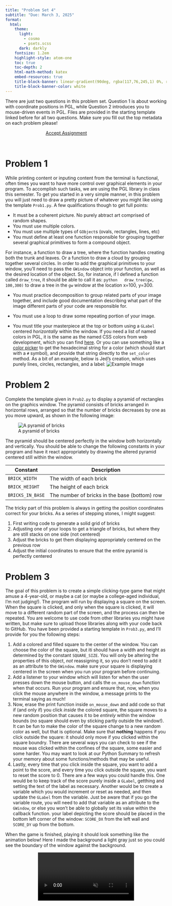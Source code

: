 ```yaml
---
title: "Problem Set 4"
subtitle: "Due: March 3, 2025"
format:
  html:
    theme:
      light: 
        - cosmo
        - psets.scss
      dark: darkly
    fontsize: 1.2em
    highlight-style: atom-one
    toc: true
    toc-depth: 2
    html-math-method: katex
    embed-resources: true
    title-block-banner: linear-gradient(90deg, rgba(117,76,245,1) 0%, rgba(0,212,255,1) 100%)
    title-block-banner-color: white
---
```


There are just two questions in this problem set. Question 1 is about working with coordinate positions in PGL, while Question 2 introduces you to mouse-driven events in PGL. Files are provided in the starting template linked before for all two questions. Make sure you fill out the top metadata on each problem please!

```{=html}
<a href='https://classroom.github.com/a/MTbhCjMY' target="_blank" class="btn btn-info" style='margin:auto; display: block; width:50%;'>Accept Assignment</a>
```
<br>

# Problem 1
While printing content or inputing content from the terminal is functional, often times you want to have more control over graphical elements in your program. To accomplish such tasks, we are using the PGL library in class this semester. To get you started in a very simple manner, in this problem you will just need to draw a pretty picture of whatever you might like using the template `Prob1.py`. A few qualifications though to get full points:

- It must be a coherent picture. No purely abtract art comprised of random shapes.
- You must use multiple colors.
- You must use multiple types of `GObject`s (ovals, rectangles, lines, etc)
- You must define at least one function responsible for grouping together several graphical primitives to form a compound object. 

For instance, a function to draw a tree, where the function handles creating both the trunk and leaves. Or a function to draw a cloud by grouping together several circles. In order to add the graphical primitives to your window, you'll need to pass the `GWindow` object into your function, as well as the desired location of the object. So, for instance, if I defined a function called `draw_tree`, it should be able to call it as:
  ```python
  draw_tree(gw, 100,300)
  ```
  to draw a tree in the `gw` window at the location x=100, y=300.

- You must practice decomposition to group related parts of your image together, and include good documentation describing what part of the image different parts of your code are responsible for.

- You must use a loop to draw some repeating portion of your image.
- You must title your masterpiece at the top or bottom using a `GLabel` centered _horizontally_ within the window.
If you need a list of named colors in PGL, it is the same as the named CSS colors from web development, which you can find [here](https://css-tricks.com/snippets/css/named-colors-and-hex-equivalents/). Or you can use something like a [color picker](https://www.webfx.com/web-design/color-picker/) to get the hexadecimal string for a color (which should start with a `#` symbol), and provide that string directly to the `set_color` method.
As a bit of an example, below is Jed's creation, which uses purely lines, circles, rectangles, and a label:
![Example Image](./images/Sailboat.png)



# Problem 2
Complete the template given in `Prob2.py` to display a pyramid of rectangles on the graphics window. The pyramid consists of bricks arranged in horizontal rows, arranged so that the number of bricks decreases by one as you move upward, as shown in the following image:

![A pyramid of bricks](./images/pyramid.png)

The pyramid should be centered perfectly in the window both horizontally and vertically. You should be able to change the following constants in your program and have it react appropriately by drawing the altered pyramid centered still within the window.

| Constant         | Description                                   |
|------------------|-----------------------------------------------|
| `BRICK_WIDTH`    | The width of each brick                       |
| `BRICK_HEIGHT`   | The height of each brick                      |
| `BRICKS_IN_BASE` | The number of bricks in the base (bottom) row |

:::{.alert .alert-success}
The tricky part of this problem is always in getting the position coordinates correct for your bricks. As a series of stepping stones, I might suggest:

#. First writing code to generate a solid grid of bricks
#. Adjusting one of your loops to get a triangle of bricks, but where they are still stacks on one side (not centered)
#. Adjust the bricks to get them displaying appropriately centered on the previous row
#. Adjust the initial coordinates to ensure that the entire pyramid is perfectly centered
:::


# Problem 3
The goal of this problem is to create a simple clicking-type game that might amuse a 4-year-old, or maybe a cat (or maybe a college-aged individual, I'm not judging!). The program will run by displaying a square on the screen. When the square is clicked, and only when the square is clicked, it will move to a different random part of the screen, and the process can then be repeated. You are welcome to use code from other libraries you might have written, but make sure to upload those libraries along with your code back to GitHub. You have been provided a starting template in `Prob3.py`, and I'll provide for you the following steps:

#. Add a colored and filled square to the center of the window. You can choose the color of the square, but iti should have a width and height as determined by the constant `SQUARE_SIZE`. You will only be altering the properties of this object, _not_ reassigning it, so you don't need to add it as an attribute to the `GWindow`. make sure your square is displaying centered in the screen when you run your program before continuing.
#. Add a listener to your window which will listen for when the user presses down the mouse button, and calls the `on_mouse_down` function when that occurs. Run your program and ensure that, now, when you click the mouse anywhere in the window, a message prints to the terminal saying as much!
#. Now, erase the print function inside `on_mouse_down` and add code so that if (and only if) you click _inside_ the colored square, the square moves to a new random position that causes it to be _entirely_ within the window bounds (no square should even by sticking partly outside the window!). It can be fun to make the color of the square change to a new random color as well, but that is optional. Make sure that **nothing** happens if you click outside the square: it should only move if you clicked within the square boundry. There are several ways you can check to see if the mouse was clicked within the confines of the square, some easier and some harder. You may want to look at our Python Summary to refresh your memory about some functions/methods that may be useful.
#. Lastly, every time that you click inside the square, you want to add a point to the score, and every time you click outside the square, you want to reset the score to 0. There are a few ways you could handle this. One would be to keep track of the score purely inside a `GLabel`, getthing and setting the text of the label as necessary. Another would be to create a variable which you would increment or reset as needed, and then update the `GLabel` from the variable. Just be aware that if you go the variable route, you will need to add that variable as an attribute to the `GWindow`, or else you won't be able to globally set its value within the callback function. your label depicting the score should be placed in the bottom left corner of the window: `SCORE_DX` from the left wall and `SCORE_DY` up from the bottom.

When the game is finished, playing it should look something like the animation below! Here I made the background a light gray just so you could see the boundary of the window against the background.

<div style='margin:auto; width: fit-content;'>
<video autoplay muted loop src='./images/ClickyAction.webm'></video>
</div>
